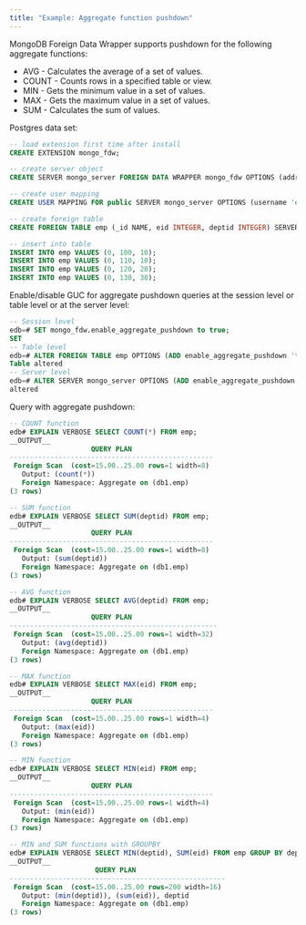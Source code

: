 ```yaml
---
title: "Example: Aggregate function pushdown"
---
```


MongoDB Foreign Data Wrapper supports pushdown for the following aggregate functions:

- AVG - Calculates the average of a set of values.
- COUNT - Counts rows in a specified table or view.
- MIN - Gets the minimum value in a set of values.
- MAX - Gets the maximum value in a set of values.
- SUM - Calculates the sum of values.

Postgres data set:

```sql
-- load extension first time after install
CREATE EXTENSION mongo_fdw;

-- create server object
CREATE SERVER mongo_server FOREIGN DATA WRAPPER mongo_fdw OPTIONS (address 'localhost', port '27017');

-- create user mapping
CREATE USER MAPPING FOR public SERVER mongo_server OPTIONS (username 'edb', password 'edb');

-- create foreign table
CREATE FOREIGN TABLE emp (_id NAME, eid INTEGER, deptid INTEGER) SERVER mongo_server OPTIONS (database 'edb', collection 'emp');

-- insert into table
INSERT INTO emp VALUES (0, 100, 10);
INSERT INTO emp VALUES (0, 110, 10);
INSERT INTO emp VALUES (0, 120, 20);
INSERT INTO emp VALUES (0, 130, 30);
```

Enable/disable GUC for aggregate pushdown queries at the session level or table level or at the server level:

```sql
-- Session level
edb=# SET mongo_fdw.enable_aggregate_pushdown to true;
SET
-- Table level
edb=# ALTER FOREIGN TABLE emp OPTIONS (ADD enable_aggregate_pushdown 'true');
Table altered
-- Server level
edb=# ALTER SERVER mongo_server OPTIONS (ADD enable_aggregate_pushdown 'true');
altered
```

Query with aggregate pushdown:

```sql
-- COUNT function
edb# EXPLAIN VERBOSE SELECT COUNT(*) FROM emp;
__OUTPUT__
                    QUERY PLAN                    
--------------------------------------------------
 Foreign Scan  (cost=15.00..25.00 rows=1 width=8)
   Output: (count(*))
   Foreign Namespace: Aggregate on (db1.emp)
(3 rows)
```
```sql
-- SUM function
edb# EXPLAIN VERBOSE SELECT SUM(deptid) FROM emp;
__OUTPUT__
                    QUERY PLAN                    
--------------------------------------------------
 Foreign Scan  (cost=15.00..25.00 rows=1 width=8)
   Output: (sum(deptid))
   Foreign Namespace: Aggregate on (db1.emp)
(3 rows)
```
```sql
-- AVG function
edb# EXPLAIN VERBOSE SELECT AVG(deptid) FROM emp;
__OUTPUT__
                    QUERY PLAN                     
---------------------------------------------------
 Foreign Scan  (cost=15.00..25.00 rows=1 width=32)
   Output: (avg(deptid))
   Foreign Namespace: Aggregate on (db1.emp)
(3 rows)
```
```sql
-- MAX function
edb# EXPLAIN VERBOSE SELECT MAX(eid) FROM emp;
__OUTPUT__
                    QUERY PLAN                    
--------------------------------------------------
 Foreign Scan  (cost=15.00..25.00 rows=1 width=4)
   Output: (max(eid))
   Foreign Namespace: Aggregate on (db1.emp)
(3 rows)
```
```sql
-- MIN function
edb# EXPLAIN VERBOSE SELECT MIN(eid) FROM emp;
__OUTPUT__
                    QUERY PLAN                    
--------------------------------------------------
 Foreign Scan  (cost=15.00..25.00 rows=1 width=4)
   Output: (min(eid))
   Foreign Namespace: Aggregate on (db1.emp)
(3 rows)
```
```sql
-- MIN and SUM functions with GROUPBY
edb# EXPLAIN VERBOSE SELECT MIN(deptid), SUM(eid) FROM emp GROUP BY deptid HAVING MAX(eid) > 120;
__OUTPUT__
                     QUERY PLAN                      
-----------------------------------------------------
 Foreign Scan  (cost=15.00..25.00 rows=200 width=16)
   Output: (min(deptid)), (sum(eid)), deptid
   Foreign Namespace: Aggregate on (db1.emp)
(3 rows)
```